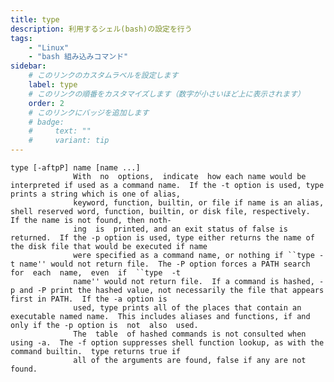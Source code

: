 ```yaml
---
title: type
description: 利用するシェル(bash)の設定を行う
tags:
    - "Linux"
    - "bash 組み込みコマンド"
sidebar:
    # このリンクのカスタムラベルを設定します
    label: type
    # このリンクの順番をカスタマイズします（数字が小さいほど上に表示されます）
    order: 2
    # このリンクにバッジを追加します
    # badge:
    #     text: ""
    #     variant: tip
---
```



```
type [-aftpP] name [name ...]
              With  no  options,  indicate  how each name would be interpreted if used as a command name.  If the -t option is used, type prints a string which is one of alias,
              keyword, function, builtin, or file if name is an alias, shell reserved word, function, builtin, or disk file, respectively.  If the name is not found, then noth‐
              ing  is  printed, and an exit status of false is returned.  If the -p option is used, type either returns the name of the disk file that would be executed if name
              were specified as a command name, or nothing if ``type -t name'' would not return file.  The -P option forces a PATH search for  each  name,  even  if  ``type  -t
              name'' would not return file.  If a command is hashed, -p and -P print the hashed value, not necessarily the file that appears first in PATH.  If the -a option is
              used, type prints all of the places that contain an executable named name.  This includes aliases and functions, if and only if the -p option is  not  also  used.
              The  table  of hashed commands is not consulted when using -a.  The -f option suppresses shell function lookup, as with the command builtin.  type returns true if
              all of the arguments are found, false if any are not found.
```
